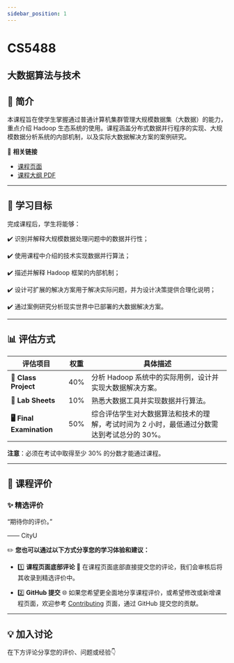 ```yaml
---
sidebar_position: 1
---
```


# CS5488
## 大数据算法与技术

## **📘 简介**
本课程旨在使学生掌握通过普通计算机集群管理大规模数据集（大数据）的能力，重点介绍 Hadoop 生态系统的使用。课程涵盖分布式数据并行程序的实现、大规模数据分析系统的内部机制，以及实际大数据解决方案的案例研究。

🔗 **相关链接**
- [课程页面](https://www.cityu.edu.hk/catalogue/pg/202425/course/CS5488.htm)
- [课程大纲 PDF](https://www.cityu.edu.hk/catalogue/pg/202425/course/CS5488.pdf)

---

## **🎯 学习目标**

完成课程后，学生将能够：

✔️ 识别并解释大规模数据处理问题中的数据并行性；

✔️ 使用课程中介绍的技术实现数据并行算法；

✔️ 描述并解释 Hadoop 框架的内部机制；

✔️ 设计可扩展的解决方案用于解决实际问题，并为设计决策提供合理化说明；

✔️ 通过案例研究分析现实世界中已部署的大数据解决方案。

---

## **📊 评估方式**

| **评估项目**              | **权重** | **具体描述**                                                                                       |
|--------------------------|---------|---------------------------------------------------------------------------------------------------|
| **📝 Class Project**       | 40%     | 分析 Hadoop 系统中的实际用例，设计并实现大数据解决方案。                                              |
| **📄 Lab Sheets**          | 10%     | 熟悉大数据工具并实现数据并行算法。                                                                 |
| **🖥️ Final Examination**    | 50%     | 综合评估学生对大数据算法和技术的理解，考试时间为 2 小时，最低通过分数需达到考试总分的 30%。              |

**注意**：必须在考试中取得至少 30% 的分数才能通过课程。

---

## **💬 课程评价**

### ✨ **精选评价**
<div className={commentStyles.commentBox}>
    <p className={commentStyles.commentText}>
        “期待你的评价。”
    </p>
    <p className={commentStyles.commentAuthor}>—— CityU</p>
</div>

✏️ **您也可以通过以下方式分享您的学习体验和建议：**

- 1️⃣ **课程页面底部评论**
💬 在课程页面底部直接提交您的评论，我们会审核后将其收录到精选评价中。

- 2️⃣ **GitHub 提交**
🌐 如果您希望更全面地分享课程评价，或希望修改或新增课程页面，欢迎参考 [Contributing](/contributing) 页面，通过 GitHub 提交您的贡献。




---

## **💡 加入讨论**

在下方评论分享您的评价、问题或经验👇
<Utterances />